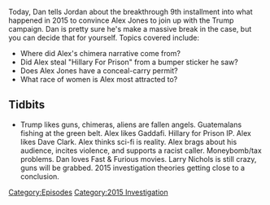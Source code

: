 {{DEFAULTSORT:
    #_EPISODE_0064:Aug 27-Sep 1, 2015
}}{{Episode
    | title             = Aug 27-Sep 1, 2015
    | caption           = Listen to this episode on [https://knowledgefight.libsyn.com/knowledge-fight-aug-27-sep-1-2015 Libsyn] [https://open.spotify.com/episode/6NC2qRyeOdKssTIY6zEYv4 Spotify]
    | episodeNumber     = 64
    | length            = 02:53:00
    | airDate           = July 17, 2017
    | coverageStartDate = August 27, 2015
    | coverageEndDate   = September 1, 2015
    | episodeType       = [[:Category:2015 Investigation|2015 Investigation]]
    | appearance        = [[Steve Quayle]], [[Peter Schiff]], [[Aldous Huxley]], [[Larry Nichols]]
    | beverage          = Nestle Milo
    | oocDrop           = Larry Nichols says that if the information is out, it's because "they" want it out.
    | previousEpisode   = [[63: July 12, 2017]]
    | nextEpisode       = [[65: September 2-4, 2015]]
}}

{{Stub}}

Today, Dan tells Jordan about the breakthrough 9th installment into what happened in 2015 to convince Alex Jones to join up with the Trump campaign. Dan is pretty sure he's make a massive break in the case, but you can decide that for yourself. Topics covered include:

*Where did Alex's chimera narrative come from?
*Did Alex steal "Hillary For Prison" from a bumper sticker he saw?
*Does Alex Jones have a conceal-carry permit?
*What race of women is Alex most attracted to?

==Tidbits==

*Trump likes guns, chimeras, aliens are fallen angels. Guatemalans fishing at the green belt. Alex likes Gaddafi. Hillary for Prison IP. Alex likes Dave Clark. Alex thinks sci-fi is reality. Alex brags about his audience, incites violence, and supports a racist caller. Moneybomb/tax problems. Dan loves Fast & Furious movies. Larry Nichols is still crazy, guns will be grabbed. 2015 investigation theories getting close to a conclusion.

[[Category:Episodes]]
[[Category:2015 Investigation]]
